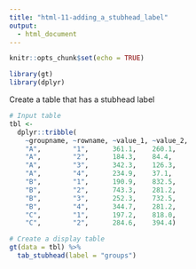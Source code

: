 ```yaml
---
title: "html-11-adding_a_stubhead_label"
output:
  - html_document
---
```


```r
knitr::opts_chunk$set(echo = TRUE)

library(gt)
library(dplyr)
```

Create a table that has a stubhead label

```r
# Input table
tbl <-
  dplyr::tribble(
    ~groupname, ~rowname, ~value_1, ~value_2,
    "A",        "1",      361.1,    260.1,
    "A",        "2",      184.3,    84.4,
    "A",        "3",      342.3,    126.3,
    "A",        "4",      234.9,    37.1,
    "B",        "1",      190.9,    832.5,
    "B",        "2",      743.3,    281.2,
    "B",        "3",      252.3,    732.5,
    "B",        "4",      344.7,    281.2,
    "C",        "1",      197.2,    818.0,
    "C",        "2",      284.6,    394.4)
```

```r
# Create a display table
gt(data = tbl) %>%
  tab_stubhead(label = "groups")
```
